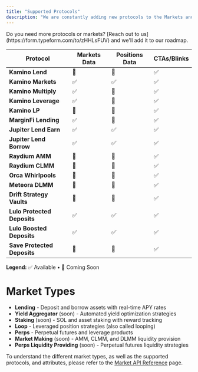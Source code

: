 ```yaml
---
title: "Supported Protocols"
description: "We are constantly adding new protocols to the Markets and Positions API. Here is a list of the protocols we are currently supporting."
---
```


<Check icon="lightbulb" title="Request a Protocol">
Do you need more protocols or markets? [Reach out to us](https://form.typeform.com/to/zHHLsFUV) and we'll add it to our roadmap.
</Check>


| Protocol | Markets Data | Positions Data | CTAs/Blinks |
|----------|--------------|----------------|-------------|
| **Kamino Lend** | 🔨 | 🔨 | ✅ |
| **Kamino Markets** | ✅ | ✅ | ✅ |
| **Kamino Multiply** | ✅ | 🔨 | ✅ |
| **Kamino Leverage** | ✅ | 🔨 | ✅ |
| **Kamino LP** | 🔨 | 🔨 | ✅ |
| **MarginFi Lending** | ✅ | 🔨 | ✅ |
| **Jupiter Lend Earn** | ✅ | ✅ | ✅ |
| **Jupiter Lend Borrow** | ✅ | ✅ | ✅ |
| **Raydium AMM** | 🔨 | 🔨 | ✅ |
| **Raydium CLMM** | 🔨 | 🔨 | ✅ |
| **Orca Whirlpools** | 🔨 | 🔨 | ✅ |
| **Meteora DLMM** | 🔨 | 🔨 | ✅ |
| **Drift Strategy Vaults** | 🔨 | 🔨 | ✅ |
| **Lulo Protected Deposits** | ✅ | ✅ | ✅ |
| **Lulo Boosted Deposits** | ✅ | ✅ | ✅ |
| **Save Protected Deposits** | 🔨 | 🔨 | ✅ |

**Legend:** ✅ Available • 🔨 Coming Soon

# Market Types

- **Lending** - Deposit and borrow assets with real-time APY rates
- **Yield Aggregator** (soon) - Automated yield optimization strategies
- **Staking** (soon) - SOL and asset staking with reward tracking
- **Loop** - Leveraged position strategies (also called looping)
- **Perps** - Perpetual futures and leverage products
- **Market Making** (soon) - AMM, CLMM, and DLMM liquidity provision
- **Perps Liquidity Providing** (soon) - Perpetual futures liquidity strategies

To understand the different market types, as well as the supported protocols, and attributes, please refer to the [Market API Reference](/api-reference/markets/list-all-markets-grouped-by-type) page.